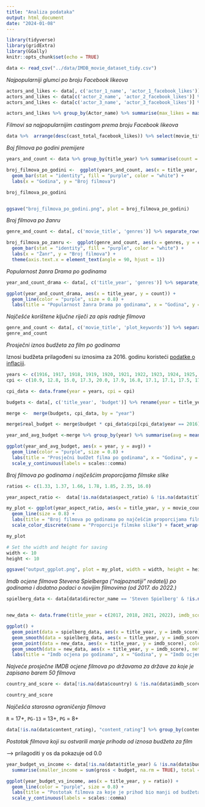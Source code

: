 ```yaml
---
title: "Analiza podataka"
output: html_document
date: "2024-01-08"
---
```


```r
library(tidyverse)
library(gridExtra)
library(GGally)
knitr::opts_chunk$set(echo = TRUE)
```

```r
data <- read_csv("../data/IMDB_movie_dataset_tidy.csv")
```

*Najpopularniji glumci po broju Facebook likeova*

```r
actors_and_likes <- data[, c('actor_1_name', 'actor_1_facebook_likes')]
actors_and_likes <- data[c('actor_2_name', 'actor_2_facebook_likes')] %>% rename(actor_1_name = actor_2_name) %>% rename(actor_1_facebook_likes = actor_2_facebook_likes) %>% rbind(actors_and_likes)
actors_and_likes <- data[c('actor_3_name', 'actor_3_facebook_likes')] %>% rename(actor_1_name = actor_3_name) %>% rename(actor_1_facebook_likes = actor_3_facebook_likes) %>% rbind(actors_and_likes) %>% rename(Actor_name = actor_1_name) %>% rename(likes = actor_1_facebook_likes) 

actors_and_likes %>% group_by(Actor_name) %>% summarise(max_likes = max(likes)) %>% arrange(desc(max_likes)) %>% head(5)

```

*Filmovi sa najpopularnijim castingom prema broju Facebook likeova*

```r
data %>%  arrange(desc(cast_total_facebook_likes)) %>% select(movie_title, title_year, imdb_score, cast_total_facebook_likes) %>% head(5)
```

*Boj filmova po godini premijere*

```r
years_and_count <- data %>% group_by(title_year) %>% summarise(count = n())

broj_filmova_po_godini <-  ggplot(years_and_count, aes(x = title_year, y = count)) +
  geom_bar(stat = "identity", fill = "purple", color = "white") +
  labs(x = "Godina", y = "Broj filmova")

broj_filmova_po_godini


ggsave("broj_filmova_po_godini.png", plot = broj_filmova_po_godini)


```

*Broj filmova po žanru*

```r
genre_and_count <- data[, c('movie_title', 'genres')] %>% separate_rows(genres, sep = "\\|") %>% group_by(genres) %>% summarise(count = n())

broj_filmova_po_zanru <-  ggplot(genre_and_count, aes(x = genres, y = count)) +
  geom_bar(stat = "identity", fill = "purple", color = "white") +
  labs(x = "Žanr", y = "Broj filmova") +
  theme(axis.text.x = element_text(angle = 90, hjust = 1))

```


*Popularnost žanra Drama po godinama*

```r
year_and_count_drama <- data[, c('title_year', 'genres')] %>% separate_rows(genres, sep = "\\|") %>% filter(genres == 'Drama') %>% group_by(title_year) %>% summarise(count = n())

ggplot(year_and_count_drama, aes(x = title_year, y = count)) +
  geom_line(color = "purple", size = 0.8) +
  labs(title = "Popularnost žanra Drama po godinama", x = "Godina", y = "Broj filmova")
```

*Najčešće korištene ključne riječi za opis radnje filmova*

```r
genre_and_count <- data[, c('movie_title', 'plot_keywords')] %>% separate_rows(plot_keywords, sep = "\\|") %>% group_by(plot_keywords) %>% rename(keyword = plot_keywords) %>% summarise(count = n()) %>% arrange(desc(count)) %>% filter(!is.na(keyword)) %>% slice_head(n = 20)
genre_and_count
```

*Prosječni iznos budžeta za film po godinama*

Iznosi budžeta prilagođeni su iznosima za 2016. godinu koristeći [podatke o inflaciji](https://www.minneapolisfed.org/about-us/monetary-policy/inflation-calculator/consumer-price-index-1913-).

```r
years <- c(1916, 1917, 1918, 1919, 1920, 1921, 1922, 1923, 1924, 1925, 1926, 1927, 1928, 1929, 1930, 1931, 1932, 1933, 1934, 1935, 1936, 1937, 1938, 1939, 1940, 1941, 1942, 1943, 1944, 1945, 1946, 1947, 1948, 1949, 1950, 1951, 1952, 1953, 1954, 1955, 1956, 1957, 1958, 1959, 1960, 1961, 1962, 1963, 1964, 1965, 1966, 1967, 1968, 1969, 1970, 1971, 1972, 1973, 1974, 1975, 1976, 1977, 1978, 1979, 1980, 1981, 1982, 1983, 1984, 1985, 1986, 1987, 1988, 1989, 1990, 1991, 1992, 1993, 1994, 1995, 1996, 1997, 1998, 1999, 2000, 2001, 2002, 2003, 2004, 2005, 2006, 2007, 2008, 2009, 2010, 2011, 2012, 2013, 2014, 2015, 2016)
cpi <- c(10.9, 12.8, 15.0, 17.3, 20.0, 17.9, 16.8, 17.1, 17.1, 17.5, 17.7, 17.4, 17.2, 17.2, 16.7, 15.2, 13.6, 12.9, 13.4, 13.7, 13.9, 14.4, 14.1, 13.9, 14.0, 14.7, 16.3, 17.3, 17.6, 18.0, 19.5, 22.3, 24.0, 23.8, 24.1, 26.0, 26.6, 26.8, 26.9, 26.8, 27.2, 28.1, 28.9, 29.2, 29.6, 29.9, 30.3, 30.6, 31.0, 31.5, 32.5, 33.4, 34.8, 36.7, 38.8, 40.5, 41.8, 44.4, 49.3, 53.8, 56.9, 60.6, 65.2, 72.6, 82.4, 90.9, 96.5, 99.6, 103.9, 107.6, 109.6, 113.6, 118.3, 124.0, 130.7, 136.2, 140.3, 144.5, 148.2, 152.4, 156.9, 160.5, 163.0, 166.6, 172.2, 177.1, 179.9, 184.0, 188.9, 195.3, 201.6, 207.3, 215.3, 214.5, 218.1, 224.9, 229.6, 233.0, 236.7, 237.0, 240.0)

cpi_data <- data.frame(year = years, cpi = cpi)

budgets <- data[, c('title_year', 'budget')] %>% rename(year = title_year) %>% filter(!is.na(budget))

merge <-  merge(budgets, cpi_data, by = "year")

merge$real_budget <- merge$budget * cpi_data$cpi[cpi_data$year == 2016] / merge$cpi

year_and_avg_budget <-merge %>% group_by(year) %>% summarise(avg = mean(real_budget))

ggplot(year_and_avg_budget, aes(x = year, y = avg)) +
  geom_line(color = "purple", size = 0.8) +
  labs(title = "Prosječni budžet filma po godinama", x = "Godina", y = "Prosječni budžet") +
  scale_y_continuous(labels = scales::comma)

```

*Broj filmova po godinama i najčešćim proporcijama filmske slike*

```r

ratios <- c(1.33, 1.37, 1.66, 1.78, 1.85, 2.35, 16.0)

year_aspect_ratio <-  data[!is.na(data$aspect_ratio) & !is.na(data$title_year), c('movie_title', 'title_year', 'aspect_ratio')] %>% filter(aspect_ratio %in% ratios) %>% group_by(aspect_ratio, title_year) %>% summarise(movie_count = n())

my_plot <- ggplot(year_aspect_ratio, aes(x = title_year, y = movie_count, color = as.factor(aspect_ratio))) +
  geom_line(size = 0.8) +
  labs(title = "Broj filmova po godinama po najčešćim proporcijama filmske slike", x = 'Godina', y = "Broj filmova") +
  scale_color_discrete(name = "Proporcije filmske slike") + facet_wrap(~aspect_ratio, scales = "free_y", ncol = 2)

my_plot

# Set the width and height for saving
width <- 10
height <- 10

ggsave("output_ggplot.png", plot = my_plot, width = width, height = height)
```


*Imdb ocjene filmova Stevena Spielberga ("najpoznatiji" redatelj) po godinama i dodatno podaci o novijim filmovima (od 2017. do 2022.)*

```r
spielberg_data <- data[data$director_name == 'Steven Spielberg' & !is.na(data$director_name), c('imdb_score', 'title_year')] 


new_data <- data.frame(title_year = c(2017, 2018, 2021, 2022), imdb_score = c(7.2, 7.4, 7.1, 7.5))

ggplot() +
  geom_point(data = spielberg_data, aes(x = title_year, y = imdb_score), color = 'purple') +
  geom_smooth(data = spielberg_data, aes(x = title_year, y = imdb_score), method = 'loess', linetype = 2, color = "purple", se = FALSE, size = 0.8) +
  geom_point(data = new_data, aes(x = title_year, y = imdb_score), color = 'pink') +
  geom_smooth(data = new_data, aes(x = title_year, y = imdb_score), method = 'lm', linetype = 2, color = "pink", se = FALSE, size = 0.8) +
  labs(title = "Imdb ocjena po godinama", x = "Godina", y = "Imdb ocjena")
```


*Najveće prosječne IMDB ocjene filmova po državama za države za koje je zapisano barem 50 filmova*

```r
country_and_score <- data[!is.na(data$country) & !is.na(data$imdb_score), c('country', 'imdb_score')] %>% group_by(country) %>% summarise(avg_score = mean(imdb_score), count = n()) %>% filter(count > 50) %>% arrange(desc(avg_score)) 

country_and_score
```

*Najčešća starosna ograničenja filmova*

`R` =  17+, `PG-13` = 13+, `PG` = 8+

```r
data[!is.na(data$content_rating), "content_rating"] %>% group_by(content_rating) %>% summarise(count = n()) %>% arrange(desc(count)) %>% slice_head(n = 3)
```


*Postotak filmova koji su ostvarili manje prihoda od iznosa budžeta za film*

--> prilagoditi y os da pokazuje od 0.0

```r
year_budget_vs_income <- data[!is.na(data$title_year) & !is.na(data$budget) & !is.na(data$gross), c("title_year", "budget", "gross")] %>% group_by(title_year) %>%
  summarise(smaller_income = sum(gross < budget, na.rm = TRUE), total = n()) %>% filter(total > 50) %>% mutate(ratio = smaller_income/total)

ggplot(year_budget_vs_income, aes(x = title_year, y = ratio)) +
  geom_line(color = "purple", size = 0.8) +
  labs(title = "Postotak filmova za koje je prihod bio manji od budžeta", x = "Godina", y = "Udio filmova") +
  scale_y_continuous(labels = scales::comma)

```



